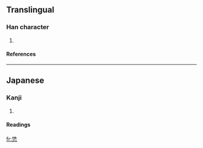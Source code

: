 ==Translingual==
===Han character===
{{Han char|rn=61|rad=心|as=06|sn=10|four=|canj=人木心 (ODP), X人木心 (XODP)}}
# {{defn|Han|sort=心06}}
====References====
{{Han ref|kx=0386.161|hdz=42291.021|uh=6077|ud=24695}}
----
==Japanese==
===Kanji===
{{ja-kanji|grade=|rs=心06}}
# {{defn|Japanese}} 
====Readings====
{{ja-readings|on=[[きゅう]] (kyū)|kun=}}

[[fr:恷]]